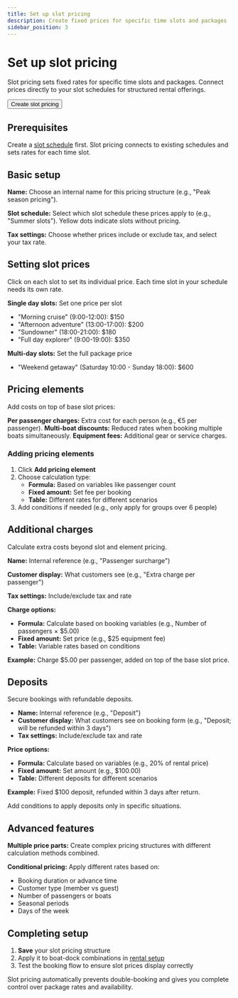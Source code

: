 ```yaml
---
title: Set up slot pricing
description: Create fixed prices for specific time slots and packages
sidebar_position: 3
---
```




# Set up slot pricing

Slot pricing sets fixed rates for specific time slots and packages. Connect prices directly to your slot schedules for structured rental offerings.

<Button href="https://dashboard.letsbook.app/pricing/slots/add">
    Create slot pricing
</Button>

## Prerequisites

Create a [slot schedule](../schedules/slot-schedule) first. Slot pricing connects to existing schedules and sets rates for each time slot.

## Basic setup

**Name:** Choose an internal name for this pricing structure (e.g., "Peak season pricing").

**Slot schedule:** Select which slot schedule these prices apply to (e.g., "Summer slots"). Yellow dots indicate slots without pricing.

**Tax settings:** Choose whether prices include or exclude tax, and select your tax rate.

## Setting slot prices

Click on each slot to set its individual price. Each time slot in your schedule needs its own rate.

**Single day slots:** Set one price per slot

- "Morning cruise" (9:00-12:00): $150
- "Afternoon adventure" (13:00-17:00): $200
- "Sundowner" (18:00-21:00): $180
- "Full day explorer" (9:00-19:00): $350

**Multi-day slots:** Set the full package price

- "Weekend getaway" (Saturday 10:00 - Sunday 18:00): $600

<InlineVideoPlayer videoSrc={settingsPricingSlotsVideo} />

## Pricing elements

Add costs on top of base slot prices:

**Per passenger charges:** Extra cost for each person (e.g., €5 per passenger).
**Multi-boat discounts:** Reduced rates when booking multiple boats simultaneously.
**Equipment fees:** Additional gear or service charges.

### Adding pricing elements

1. Click **Add pricing element**
2. Choose calculation type:
    - **Formula:** Based on variables like passenger count
    - **Fixed amount:** Set fee per booking
    - **Table:** Different rates for different scenarios
3. Add conditions if needed (e.g., only apply for groups over 6 people)

## Additional charges

Calculate extra costs beyond slot and element pricing.

**Name:** Internal reference (e.g., "Passenger surcharge")

**Customer display:** What customers see (e.g., "Extra charge per passenger")

**Tax settings:** Include/exclude tax and rate

**Charge options:**

- **Formula:** Calculate based on booking variables (e.g., Number of passengers × $5.00)
- **Fixed amount:** Set price (e.g., $25 equipment fee)
- **Table:** Variable rates based on conditions

**Example:** Charge $5.00 per passenger, added on top of the base slot price.

<InlineVideoPlayer videoSrc={pricingAdditionalChargeVideo} />

## Deposits

Secure bookings with refundable deposits.

- **Name:** Internal reference (e.g., "Deposit")
- **Customer display:** What customers see on booking form (e.g., "Deposit; will be refunded within 3 days")
- **Tax settings:** Include/exclude tax and rate

**Price options:**

- **Formula:** Calculate based on variables (e.g., 20% of rental price)
- **Fixed amount:** Set amount (e.g., $100.00)
- **Table:** Different deposits for different scenarios

**Example:** Fixed $100 deposit, refunded within 3 days after return.

Add conditions to apply deposits only in specific situations.

<InlineVideoPlayer videoSrc={pricingDepositVideo} />

## Advanced features

**Multiple price parts:** Create complex pricing structures with different calculation methods combined.

**Conditional pricing:** Apply different rates based on:

- Booking duration or advance time
- Customer type (member vs guest)
- Number of passengers or boats
- Seasonal periods
- Days of the week

## Completing setup

1. **Save** your slot pricing structure
2. Apply it to boat-dock combinations in [rental setup](https://dashboard.letsbook.app/rental-setup)
3. Test the booking flow to ensure slot prices display correctly

Slot pricing automatically prevents double-booking and gives you complete control over package rates and availability.
